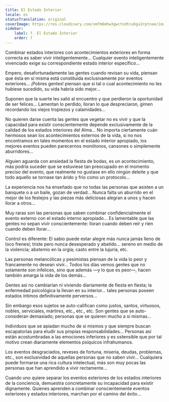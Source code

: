 ```yaml
---
title: El Estado Interior
locale: es
statusTranslation: original
coverImage: https://res.cloudinary.com/xmfm6mhw3gwctndtcubgx2rptnae/image/upload/v1740468922/small_cover_tratado_de_psicologia_revolucionaria_a4c0dca4e0.webp
sidebar:
    label: 7. El Estado Interior
    order: 7
---
```

Combinar estados interiores con acontecimientos exteriores en forma correcta es saber vivir inteligentemente... Cualquier evento inteligentemente vivenciado exige su correspondiente estado interior específico...

Empero, desafortunadamente las gentes cuando revisan su vida, piensan que ésta en sí misma está constituida exclusivamente por eventos exteriores... ¡Pobres gentes! piensan que si tal o cual acontecimiento no les hubiese sucedido, su vida habría sido mejor...

Suponen que la suerte les salió al encuentro y que perdieron la oportunidad de ser felices... Lamentan lo perdido, lloran lo que despreciaron, gimen recordando los viejos tropiezos y calamidades...

No quieren darse cuenta las gentes que vegetar no es vivir y que la capacidad para existir conscientemente depende exclusivamente de la calidad de los estados interiores del Alma... No importa ciertamente cuán hermosos sean los acontecimientos externos de la vida, si no nos encontramos en tales momentos en el estado interior apropiado, los mejores eventos pueden parecernos monótonos, cansones o simplemente aburridores...

Alguien aguarda con ansiedad la fiesta de bodas, es un acontecimiento, más podría suceder que se estuviese tan preocupado en el momento preciso del evento, que realmente no gustase en ello ningún deleite y que todo aquello se tornase tan árido y frío como un protocolo...

La experiencia nos ha enseñado que no todas las personas que asisten a un banquete o a un baile, gozan de verdad... Nunca falta un aburrido en el mejor de los festejos y las piezas más deliciosas alegran a unos y hacen llorar a otros...

Muy raras son las personas que saben combinar confidencialmente el evento externo con el estado interno apropiado... Es lamentable que las gentes no sepan vivir conscientemente: lloran cuando deben reír y ríen cuando deben llorar...

Control es diferente: El sabio puede estar alegre más nunca jamás lleno de loco frenesí; triste pero nunca desesperado y abatido... sereno en medio de la violencia; abstemio en la orgía; casto entre la lujuria, etc.

Las personas melancólicas y pesimistas piensan de la vida lo peor y francamente no desean vivir... Todos los días vemos gentes que no solamente son infelices, sino que además —y lo que es peor—, hacen también amarga la vida de los demás...

Gentes así no cambiarían ni viviendo diariamente de fiesta en fiesta; la enfermedad psicológica la llevan en su interior... tales personas poseen estados íntimos definitivamente perversos...

Sin embargo esos sujetos se auto-califican como justos, santos, virtuosos, nobles, serviciales, mártires, etc., etc., etc. Son gentes que se auto-consideran demasiado; personas que se quieren mucho a sí mismas...

Individuos que se apiadan mucho de sí mismos y que siempre buscan escapatorias para eludir sus propias responsabilidades... Personas así están acostumbradas a las emociones inferiores y es ostensible que por tal motivo crean diariamente elementos psíquicos infrahumanos.

Los eventos desgraciados, reveses de fortuna, miseria, deudas, problemas, etc., son exclusividad de aquellas personas que no saben vivir... Cualquiera puede formarse una rica cultura intelectual, más son muy pocas las personas que han aprendido a vivir rectamente...

Cuando uno quiere separar los eventos exteriores de los estados interiores de la conciencia, demuestra concretamente su incapacidad para existir dignamente. Quienes aprenden a combinar conscientemente eventos exteriores y estados interiores, marchan por el camino del éxito...
